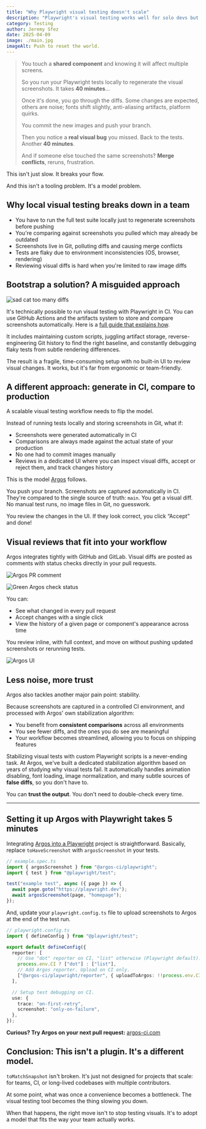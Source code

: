 ```yaml
---
title: "Why Playwright visual testing doesn't scale"
description: "Playwright's visual testing works well for solo devs but breaks down in teams. Here's why local screenshot workflows don't scale and what to do instead."
category: Testing
author: Jeremy Sfez
date: 2025-04-09
image: ./main.jpg
imageAlt: Push to reset the world.
---
```


<MainImage />

> You touch a **shared component** and knowing it will affect multiple screens.
>
> So you run your Playwright tests locally to regenerate the visual screenshots. It takes **40 minutes**...
>
> Once it's done, you go through the diffs. Some changes are expected, others are noise; fonts shift slightly, anti-aliasing artifacts, platform quirks.
>
> You commit the new images and push your branch.
>
> Then you notice a **real visual bug** you missed. Back to the tests. Another **40 minutes**.
>
> And if someone else touched the same screenshots? **Merge conflicts**, reruns, frustration.

This isn't just slow. It breaks your flow.

And this isn't a tooling problem. It's a model problem.

## Why local visual testing breaks down in a team

- You have to run the full test suite locally just to regenerate screenshots before pushing
- You're comparing against screenshots you pulled which may already be outdated
- Screenshots live in Git, polluting diffs and causing merge conflicts
- Tests are flaky due to environment inconsistencies (OS, browser, rendering)
- Reviewing visual diffs is hard when you're limited to raw image diffs

## Bootstrap a solution? A misguided approach

![sad cat too many diffs](/assets/articles/playwright-visual-testing-limits/sad-cat.png)

It's technically possible to run visual testing with Playwright in CI. You can use GitHub Actions and the artifacts system to store and compare screenshots automatically. Here is a [full guide that explains how](https://medium.com/@mikestopcontinues/how-to-run-snapshot-tests-in-ci-cd-with-playwright-7f78ff6ae4e8).

It includes maintaining custom scripts, juggling artifact storage, reverse-engineering Git history to find the right baseline, and constantly debugging flaky tests from subtle rendering differences.

The result is a fragile, time-consuming setup with no built-in UI to review visual changes. It works, but it's far from ergonomic or team-friendly.

## A different approach: generate in CI, compare to production

A scalable visual testing workflow needs to flip the model.

Instead of running tests locally and storing screenshots in Git, what if:

- Screenshots were generated automatically in CI
- Comparisons are always made against the actual state of your production
- No one had to commit images manually
- Reviews in a dedicated UI where you can inspect visual diffs, accept or reject them, and track changes history

This is the model [Argos](https://www.argos-ci.com) follows.

You push your branch. Screenshots are captured automatically in CI.
They're compared to the single source of truth: `main`.
You get a visual diff. No manual test runs, no image files in Git, no guesswork.

You review the changes in the UI. If they look correct, you click “Accept” and done!

## Visual reviews that fit into your workflow

Argos integrates tightly with GitHub and GitLab. Visual diffs are posted as comments with status checks directly in your pull requests.

![Argos PR comment](/assets/articles/playwright-visual-testing-limits/argos-pr-comment.png)

![Green Argos check status](/assets/articles/playwright-visual-testing-limits/green-argos-check-status.png)

You can:

- See what changed in every pull request
- Accept changes with a single click
- View the history of a given page or component's appearance across time

You review inline, with full context, and move on without pushing updated screenshots or rerunning tests.

![Argos UI](/assets/articles/playwright-visual-testing-limits/argos-ui.png)

## Less noise, more trust

Argos also tackles another major pain point: stability.

Because screenshots are captured in a controlled CI environment, and processed with Argos' own stabilization algorithm:

- You benefit from **consistent comparisons** across all environments
- You see fewer diffs, and the ones you do see are meaningful
- Your workflow becomes streamlined, allowing you to focus on shipping features

Stabilizing visual tests with custom Playwright scripts is a never-ending task.
At Argos, we've built a dedicated stabilization algorithm based on years of studying why visual tests fail.
It automatically handles animation disabling, font loading, image normalization, and many subtle sources of **false diffs**, so you don't have to.

You can **trust the output**.
You don't need to double-check every time.

---

## Setting it up Argos with Playwright takes 5 minutes

Integrating [Argos into a Playwright](https://www.argos-ci.com/docs/playwright) project is straightforward.
Basically, replace `toHaveScreenshot` with `argosScreenshot` in your tests.

```ts
// example.spec.ts
import { argosScreenshot } from "@argos-ci/playwright";
import { test } from "@playwright/test";

test("example test", async ({ page }) => {
  await page.goto("https://playwright.dev");
  await argosScreenshot(page, "homepage");
});
```

And, update your `playwright.config.ts` file to upload screenshots to Argos at the end of the test run.

```ts
// playwright.config.ts
import { defineConfig } from "@playwright/test";

export default defineConfig({
  reporter: [
    // Use "dot" reporter on CI, "list" otherwise (Playwright default).
    process.env.CI ? ["dot"] : ["list"],
    // Add Argos reporter. Upload on CI only.
    ["@argos-ci/playwright/reporter", { uploadToArgos: !!process.env.CI }],
  ],

  // Setup test debugging on CI.
  use: {
    trace: "on-first-retry",
    screenshot: "only-on-failure",
  },
});
```

**Curious? Try Argos on your next pull request:** [argos-ci.com](https://www.argos-ci.com)

## Conclusion: This isn't a plugin. It's a different model.

`toMatchSnapshot` isn't broken.
It's just not designed for projects that scale: for teams, CI, or long-lived codebases with multiple contributors.

At some point, what was once a convenience becomes a bottleneck.
The visual testing tool becomes the thing slowing you down.

When that happens, the right move isn't to stop testing visuals.
It's to adopt a model that fits the way your team actually works.

